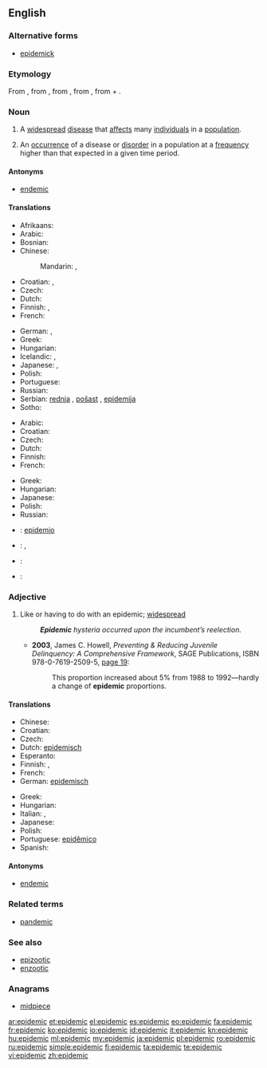 ==English==
{{wikipedia}}

===Alternative forms===
* [[epidemick]] {{qualifier|obsolete}}

===Etymology===
From {{etyl|fr|en}} {{term|épidémique|lang=fr}}, from {{term|épidémie|lang=fr}}, from {{etyl|la|en}} {{term|epidemia|lang=la}}, from {{etyl|grc|en}} {{term|ἐπιδήμιος|tr=epidēmios|lang=grc}}, from {{term|ἐπί|tr=epi||upon|lang=grc}} + {{term|δῆμος|tr=dēmos||people|lang=grc}}.

===Noun===
{{en-noun}}

# A [[widespread]] [[disease]] that [[affect]]s many [[individual]]s in a [[population]].
# {{context|Epidemiology}} An [[occurrence]] of a disease or [[disorder]] in a population at a [[frequency]] higher than that expected in a given time period.

====Antonyms====
* [[endemic]]

====Translations====
{{trans-top|widespread disease}}
* Afrikaans: {{t-|af|epidemie|xs=Afrikaans}}
* Arabic: {{t|ar|وباء|m|tr=wabaa'}}
* Bosnian: {{t-|bs|epidemija}}
* Chinese:
*: Mandarin: {{t|zh|流行病|tr=liúxíngbìng|sc=Hani}}, {{t|zh|瘟疫|tr=wēnyì|sc=Hani}}
* Croatian: {{t-|hr|epidemija|f|alt=epidèmija}}, {{t-|hr|pošast|f|alt=pȍšāst}}
* Czech: {{t+|cs|epidemie|f}}
* Dutch: {{t+|nl|epidemie}}
* Finnish: {{t+|fi|kulkutauti}}, {{t+|fi|epidemia}}
* French: {{t+|fr|épidémie}}
{{trans-mid}}
* German: {{t+|de|Epidemie|f}}, {{t+|de|Seuche|f}}
* Greek: {{t+|el|επιδημία|f|tr=epidimía}}
* Hungarian: {{t+|hu|járvány}}
* Icelandic: {{t+|is|faraldur|m}},  {{t|is|farsótt|f}}
* Japanese: {{t+|ja|伝染病|tr=densenbyō}}, {{t+|ja|疫病|tr=ekibyō}}
* Polish: {{t+|pl|epidemia|f}}
* Portuguese: {{t|pt|epidemia|f}}
* Russian: {{t+|ru|эпидемия|f|tr=epidémija}}
* Serbian: [[rednja]] {{f}}, [[pošast]] {{f}}, [[epidemija]] {{f}}
* Sotho: {{t|st|sewa|xs=Sotho}}
{{trans-bottom}}

{{trans-top|occurrence of such disease}}
* Arabic: {{t|ar|وباء|m|tr=wabaa'}}
* Croatian: {{t-|hr|epidemija|f|alt=epidèmija}}
* Czech: {{t+|cs|epidemie|f}}
* Dutch: {{t+|nl|epidemie}}
* Finnish: {{t+|fi|epidemia}}
* French: {{t+|fr|épidémie}}
{{trans-mid}}
* Greek: {{t+|el|επιδημία|f|tr=epidimía}}
* Hungarian: {{t+|hu|járvány}}
* Japanese: {{t|ja|エピデミック|tr=epidemikku}}
* Polish: {{t+|pl|epidemia|f}}
* Russian: {{t+|ru|эпидемия|f|tr=epidémija}}
{{trans-bottom}}

{{checktrans-top}}
* {{ttbc|eo}}: [[epidemio]]
* {{ttbc|it}}: {{t-|it|epidemia|f}}, {{t+|it|contagio|m}}
{{trans-mid}}
* {{ttbc|pt}}: {{t+|pt|epidemia|f}}
* {{ttbc|es}}: {{t-|es|epidemia|f}}
{{trans-bottom}}

===Adjective===
{{en-adj}}

# Like or having to do with an epidemic; [[widespread]]
#: '''''Epidemic''' hysteria occurred upon the incumbent’s reelection.''
#* '''2003''', James C. Howell, ''Preventing & Reducing Juvenile Delinquency: A Comprehensive Framework'', SAGE Publications, ISBN 978-0-7619-2509-5, [http://books.google.com/books?id=kICmv_FbUjcC&pg=PA19&dq=epidemic page 19]:
#*: This proportion increased about 5% from 1988 to 1992—hardly a change of '''epidemic''' proportions.

====Translations====
{{trans-top|like an epidemic}}
* Chinese: {{t-|cmn|流行性|tr=liúxíngxìng|sc=Hani}}
* Croatian: {{t-|hr|epidemijski|alt=epidèmījskī}}
* Czech: {{t-|cs|epidemický}}
* Dutch: [[epidemisch]]
* Esperanto: {{t-|eo|epidemia|xs=Esperanto}}
* Finnish: {{t-|fi|epideeminen}}, {{t-|fi|kulkutaudinomainen}}
* French: {{t+|fr|épidémique}}
* German: [[epidemisch]]
{{trans-mid}}
* Greek: {{t|el|επιδημικός|m|tr=epidimikós}}
* Hungarian: {{t|hu|járványos}}
* Italian: {{t+|it|epidemico|m}}, {{t+|it|epidemica|f}}
* Japanese: {{t-|ja|流行性|tr=ryūkōsei}}
* Polish: {{t|pl|epidemiczny}}
* Portuguese: [[epidêmico]]
* Spanish: {{t+|es|epidémico}}
{{trans-bottom}}

====Antonyms====
* [[endemic]]

===Related terms===
* [[pandemic]]

===See also===
* [[epizootic]]
* [[enzootic]]

===Anagrams===
* [[midpiece#English|midpiece]]

[[ar:epidemic]]
[[et:epidemic]]
[[el:epidemic]]
[[es:epidemic]]
[[eo:epidemic]]
[[fa:epidemic]]
[[fr:epidemic]]
[[ko:epidemic]]
[[io:epidemic]]
[[id:epidemic]]
[[it:epidemic]]
[[kn:epidemic]]
[[hu:epidemic]]
[[ml:epidemic]]
[[my:epidemic]]
[[ja:epidemic]]
[[pl:epidemic]]
[[ro:epidemic]]
[[ru:epidemic]]
[[simple:epidemic]]
[[fi:epidemic]]
[[ta:epidemic]]
[[te:epidemic]]
[[vi:epidemic]]
[[zh:epidemic]]